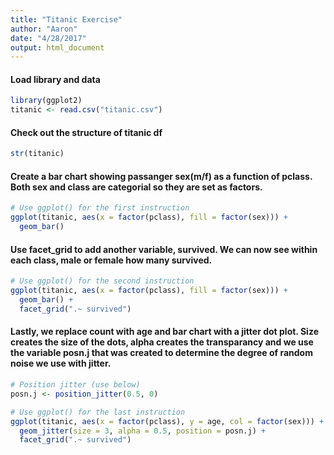 ```yaml
---
title: "Titanic Exercise"
author: "Aaron"
date: "4/28/2017"
output: html_document
---
```


#### Load library and data
```r

library(ggplot2)
titanic <- read.csv("titanic.csv")

```
#### Check out the structure of titanic df
```r
str(titanic)
```
#### Create a bar chart showing passanger sex(m/f) as a function of pclass. Both sex and class are categorial so they are set as factors.

```r

# Use ggplot() for the first instruction
ggplot(titanic, aes(x = factor(pclass), fill = factor(sex))) + 
  geom_bar()

```

#### Use facet_grid to add another variable, survived. We can now see within each class, male or female how many survived.

```r

# Use ggplot() for the second instruction
ggplot(titanic, aes(x = factor(pclass), fill = factor(sex))) + 
  geom_bar() + 
  facet_grid(".~ survived")

```

#### Lastly, we replace count with age and bar chart with a jitter dot plot. Size creates the size of the dots, alpha creates the transparancy and we use the variable posn.j that was created to determine the degree of random noise we use with jitter.

```r

# Position jitter (use below)
posn.j <- position_jitter(0.5, 0)

# Use ggplot() for the last instruction
ggplot(titanic, aes(x = factor(pclass), y = age, col = factor(sex))) + 
  geom_jitter(size = 3, alpha = 0.5, position = posn.j) +
  facet_grid(".~ survived")

```

